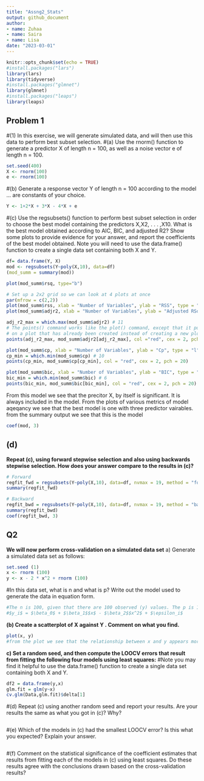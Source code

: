 ```yaml
---
title: "Assng2_Stats"
output: github_document
author:
- name: Zuhaa 
- name: Saira 
- name: Lisa
date: "2023-03-01"
---
```


```r
knitr::opts_chunk$set(echo = TRUE)
#install.packages("lars")
library(lars)
library(tidyverse)
#install.packages("glmnet")
library(glmnet)
#install.packages("leaps")
library(leaps)
```

## Problem 1 
#(1) In this exercise, we will generate simulated data, and will then use this data to perform best subset selection.
#(a) Use the rnorm() function to generate a predictor X of length n = 100, as well as a noise vector e of length n = 100.
```r
set.seed(400)
X <- rnorm(100)
e <- rnorm(100)

```

#(b) Generate a response vector Y of length n = 100 according to the model ... are constants of your choice.
```r
Y <- 1+2*X + 3*X - 4*X + e
```
#(c) Use the regsubsets() function to perform best subset selection in order to choose the best model containing the predictors X,X2, . . . ,X10. What is the best model obtained according to AIC, BIC, and adjusted R2? Show some plots to provide evidence for your answer, and report the coefficients of the best model obtained. Note you will need to use the data.frame() function to create a single data set containing both X and Y.
```r
df= data.frame(Y, X)
mod <- regsubsets(Y~poly(X,10), data=df) 
(mod_summ = summary(mod))

plot(mod_summ$rsq, type="b")

# Set up a 2x2 grid so we can look at 4 plots at once
par(mfrow = c(2,2))
plot(mod_summ$rss, xlab = "Number of Variables", ylab = "RSS", type = "l")
plot(mod_summ$adjr2, xlab = "Number of Variables", ylab = "Adjusted RSq", type = "l")

adj_r2_max = which.max(mod_summ$adjr2) # 11
# The points() command works like the plot() command, except that it puts points 
# on a plot that has already been created instead of creating a new plot
points(adj_r2_max, mod_summ$adjr2[adj_r2_max], col ="red", cex = 2, pch = 20)

plot(mod_summ$cp, xlab = "Number of Variables", ylab = "Cp", type = "l")
cp_min = which.min(mod_summ$cp) # 10
points(cp_min, mod_summ$cp[cp_min], col = "red", cex = 2, pch = 20)

plot(mod_summ$bic, xlab = "Number of Variables", ylab = "BIC", type = "l")
bic_min = which.min(mod_summ$bic) # 6
points(bic_min, mod_summ$bic[bic_min], col = "red", cex = 2, pch = 20)


```

From this model we see that the precitor X, by itself is significant. It is always included in the model. From the plots of various metrics of model aqeqancy we see that the best model is one with three predictor vairables. from the summary output we see that this is the model 

```r
coef(mod, 3)
```

## (d) 

**Repeat (c), using forward stepwise selection and also using backwards stepwise selection. How does your answer compare to the results in (c)?**


```r
# Forward
regfit_fwd = regsubsets(Y~poly(X,10), data=df, nvmax = 19, method = "forward")
summary(regfit_fwd)
```


```r
# Backward
regfit_bwd = regsubsets(Y~poly(X,10), data=df, nvmax = 19, method = "backward")
summary(regfit_bwd)
coef(regfit_bwd, 3)
```



## Q2 

**We will now perform cross-validation on a simulated data set**
a) Generate a simulated data set as follows: 

```r
set.seed (1)
x <- rnorm (100)
y <- x - 2 * x^2 + rnorm (100)
```

#In this data set, what is n and what is p? Write out the model used to generate the data in equation form.
```r
#The n is 100, given that there are 100 observed (y) values. The p is 1 since there is only one predector variable (x).
#$y_i$ = $\beta_0$ + $\beta_1$$x$ - $\beta_2$$x^2$ + $\epsilon_i$

```

**(b) Create a scatterplot of X against Y . Comment on what you find.**


```r
plot(x, y)
#from the plot we see that the relationship between x and y appears more quardrtic then linear.

```

**c) Set a random seed, and then compute the LOOCV errors that result from fitting the following four models using least squares:**
#Note you may find it helpful to use the data.frame() function to create a single data set containing both X and Y.

```r
df2 = data.frame(y,x)
glm.fit = glm(y~x)
cv.glm(Data,glm.fit)$delta[1]


```

#(d) Repeat (c) using another random seed and report your results. Are your results the same as what you got in (c)? Why?
```r

```

#(e) Which of the models in (c) had the smallest LOOCV error? Is this what you expected? Explain your answer.
```r

```

#(f) Comment on the statistical significance of the coefficient estimates that results from fitting each of the models in (c) using least squares. Do these results agree with the conclusions drawn based on the cross-validation results?
```r

```

